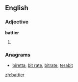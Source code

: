 ==English==

===Adjective===
'''battier'''

# {{comparative of|batty}}

===Anagrams===
* [[biretta#English|biretta]], [[bit rate#English|bit rate]], [[bitrate#English|bitrate]], [[terabit#English|terabit]]

[[zh:battier]]